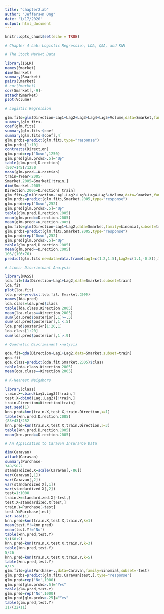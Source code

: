 ```yaml
---
title: "chapter2lab"
author: "Jefferson Ong"
date: "1/17/2020"
output: html_document
---
```


```r
knitr::opts_chunk$set(echo = TRUE)
```

```r
# Chapter 4 Lab: Logistic Regression, LDA, QDA, and KNN

# The Stock Market Data

library(ISLR)
names(Smarket)
dim(Smarket)
summary(Smarket)
pairs(Smarket)
# cor(Smarket)
cor(Smarket[,-9])
attach(Smarket)
plot(Volume)

# Logistic Regression

glm.fits=glm(Direction~Lag1+Lag2+Lag3+Lag4+Lag5+Volume,data=Smarket,family=binomial)
summary(glm.fits)
coef(glm.fits)
summary(glm.fits)$coef
summary(glm.fits)$coef[,4]
glm.probs=predict(glm.fits,type="response")
glm.probs[1:10]
contrasts(Direction)
glm.pred=rep("Down",1250)
glm.pred[glm.probs>.5]="Up"
table(glm.pred,Direction)
(507+145)/1250
mean(glm.pred==Direction)
train=(Year<2005)
Smarket.2005=Smarket[!train,]
dim(Smarket.2005)
Direction.2005=Direction[!train]
glm.fits=glm(Direction~Lag1+Lag2+Lag3+Lag4+Lag5+Volume,data=Smarket,family=binomial,subset=train)
glm.probs=predict(glm.fits,Smarket.2005,type="response")
glm.pred=rep("Down",252)
glm.pred[glm.probs>.5]="Up"
table(glm.pred,Direction.2005)
mean(glm.pred==Direction.2005)
mean(glm.pred!=Direction.2005)
glm.fits=glm(Direction~Lag1+Lag2,data=Smarket,family=binomial,subset=train)
glm.probs=predict(glm.fits,Smarket.2005,type="response")
glm.pred=rep("Down",252)
glm.pred[glm.probs>.5]="Up"
table(glm.pred,Direction.2005)
mean(glm.pred==Direction.2005)
106/(106+76)
predict(glm.fits,newdata=data.frame(Lag1=c(1.2,1.5),Lag2=c(1.1,-0.8)),type="response")

# Linear Discriminant Analysis

library(MASS)
lda.fit=lda(Direction~Lag1+Lag2,data=Smarket,subset=train)
lda.fit
plot(lda.fit)
lda.pred=predict(lda.fit, Smarket.2005)
names(lda.pred)
lda.class=lda.pred$class
table(lda.class,Direction.2005)
mean(lda.class==Direction.2005)
sum(lda.pred$posterior[,1]>=.5)
sum(lda.pred$posterior[,1]<.5)
lda.pred$posterior[1:20,1]
lda.class[1:20]
sum(lda.pred$posterior[,1]>.9)

# Quadratic Discriminant Analysis

qda.fit=qda(Direction~Lag1+Lag2,data=Smarket,subset=train)
qda.fit
qda.class=predict(qda.fit,Smarket.2005)$class
table(qda.class,Direction.2005)
mean(qda.class==Direction.2005)

# K-Nearest Neighbors

library(class)
train.X=cbind(Lag1,Lag2)[train,]
test.X=cbind(Lag1,Lag2)[!train,]
train.Direction=Direction[train]
set.seed(1)
knn.pred=knn(train.X,test.X,train.Direction,k=1)
table(knn.pred,Direction.2005)
(83+43)/252
knn.pred=knn(train.X,test.X,train.Direction,k=3)
table(knn.pred,Direction.2005)
mean(knn.pred==Direction.2005)

# An Application to Caravan Insurance Data

dim(Caravan)
attach(Caravan)
summary(Purchase)
348/5822
standardized.X=scale(Caravan[,-86])
var(Caravan[,1])
var(Caravan[,2])
var(standardized.X[,1])
var(standardized.X[,2])
test=1:1000
train.X=standardized.X[-test,]
test.X=standardized.X[test,]
train.Y=Purchase[-test]
test.Y=Purchase[test]
set.seed(1)
knn.pred=knn(train.X,test.X,train.Y,k=1)
mean(test.Y!=knn.pred)
mean(test.Y!="No")
table(knn.pred,test.Y)
9/(68+9)
knn.pred=knn(train.X,test.X,train.Y,k=3)
table(knn.pred,test.Y)
5/26
knn.pred=knn(train.X,test.X,train.Y,k=5)
table(knn.pred,test.Y)
4/15
glm.fits=glm(Purchase~.,data=Caravan,family=binomial,subset=-test)
glm.probs=predict(glm.fits,Caravan[test,],type="response")
glm.pred=rep("No",1000)
glm.pred[glm.probs>.5]="Yes"
table(glm.pred,test.Y)
glm.pred=rep("No",1000)
glm.pred[glm.probs>.25]="Yes"
table(glm.pred,test.Y)
11/(22+11)
```

